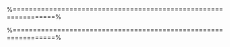 \subsection*{Co-integration}
%================================================================%
\begin{itemize}
\item Two variables are co-integrated if they individually follow a unit root process, but jointly move together in the 
long run

\item Individually movements appear random and unpredictable, but the location of one gives relevant information about the other.
\item If priediction errors of Y regressed on X is stationary, there is evidence of co-integration.
\end{itemize}

%================================================================%
